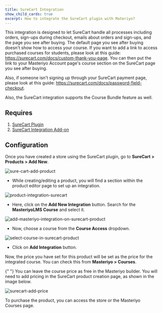 ```yaml
---
title: SureCart Integration
show_child_cards: true
excerpt: How to integrate the SureCart plugin with Materiyo?
---
```



  This integration is designed to let SureCart handle all processes including
  orders, sign-ups during checkout, emails about orders and sign-ups, and the
  page you see after buying. The default page you see after buying doesn't show
  how to access your course. If you want to add a link to access purchased
  courses for students, please look at this guide:
  https://surecart.com/docs/custom-thank-you-page. You can then put the link to
  your Masteriyo Account page's course section on the SureCart page you see
  after buying.



  Also, if someone isn't signing up through your SureCart payment page, please
  look at this guide: https://surecart.com/docs/password-field-checkout.


<Callout>
  Also, the SureCart integration supports the Course Bundle feature as well.
</Callout>

## Requires

1. [SureCart Plugin](https://wordpress.org/plugins/surecart/)
2. [SureCart Integration Add-on](https://docs.masteriyo.com/getting-started/activate-masteriyo-addons)

## Configuration

Once you have created a store using the SureCart plugin, go to **SureCart > Products > Add New**.

![sure-cart-add-product](https://github.com/user-attachments/assets/67e1ed55-f883-4f6c-9d60-7cb6ff5a9776)

- While creating/editing a product, you will find a section within the product editor page to set up an integration.

![product-integration-surecart](https://github.com/user-attachments/assets/a7ef179f-1e9d-4479-9699-1e81bee857f4)

- Here, click on the **Add New Integration** button. Search for the **MasteriyoLMS Course** and select it.

![add-masteriyo-integration-on-surecart-product](https://github.com/user-attachments/assets/ddda1fe9-78f2-4cda-9c84-aceb5c2bf448)

- Now, choose a course from the **Course Access** dropdown.

![select-course-in-surecart-product](https://github.com/user-attachments/assets/458867e1-42ac-4c33-ade2-afd99e553c25)

- Click on **Add Integration** button.

Now, the price you have set for this product will be set as the price for the integrated course. You can check this from **Masteriyo > Courses**.

<Callout>
  {" "}
  You can leave the course price as free in the Masteriyo builder. You will
  need to add pricing in the SureCart product creation page, as shown in the image
  below.
</Callout>

![surecart-add-price](https://github.com/user-attachments/assets/c4a212e6-a7d4-4c6d-8501-ef862cd0e75c)

To purchase the product, you can access the store or the Masteriyo Courses page.


